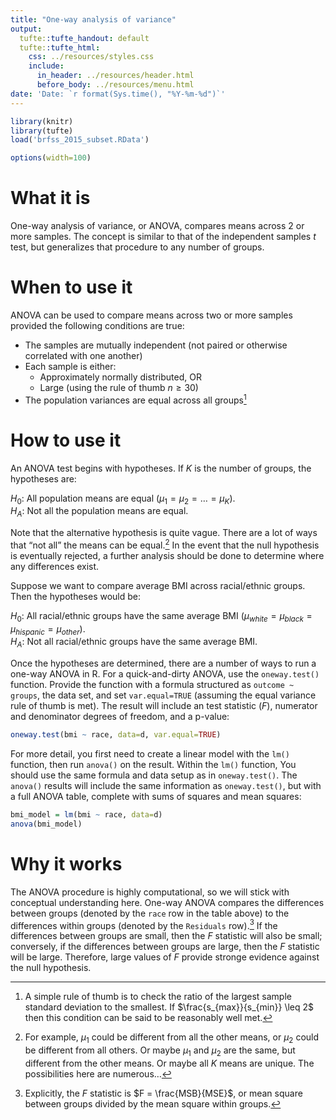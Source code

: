 ```yaml
---
title: "One-way analysis of variance"
output:
  tufte::tufte_handout: default
  tufte::tufte_html:
    css: ../resources/styles.css
    include:
      in_header: ../resources/header.html
      before_body: ../resources/menu.html
date: 'Date: `r format(Sys.time(), "%Y-%m-%d")`'
---
```


```r
library(knitr)
library(tufte)
load('brfss_2015_subset.RData')
```


```r
options(width=100)
```


# What it is

One-way analysis of variance, or ANOVA, compares means across 2 or more samples. The concept is similar to that of the independent samples $t$ test, but generalizes that procedure to any number of groups.


# When to use it

ANOVA can be used to compare means across two or more samples provided the following conditions are true:

- The samples are mutually independent (not paired or otherwise correlated with one another)
- Each sample is either:
    - Approximately normally distributed, OR
    - Large (using the rule of thumb $n \geq 30$)
- The population variances are equal across all groups^[A simple rule of thumb is to check the ratio of the largest sample standard deviation to the smallest. If $\frac{s_{max}}{s_{min}} \leq 2$ then this condition can be said to be reasonably well met.]


# How to use it

An ANOVA test begins with hypotheses. If $K$ is the number of groups, the hypotheses are:

$H_0$: All population means are equal ($\mu_1 = \mu_2 = \ldots = \mu_K$).  
$H_A$: Not all the population means are equal.

Note that the alternative hypothesis is quite vague. There are a lot of ways that "not all" the means can be equal.^[For example, $\mu_1$ could be different from all the other means, or $\mu_2$ could be different from all others. Or maybe $\mu_1$ and $\mu_2$ are the same, but different from the other means. Or maybe all $K$ means are unique. The possibilities here are numerous...] In the event that the null hypothesis is eventually rejected, a further analysis should be done to determine where any differences exist.

Suppose we want to compare average BMI across racial/ethnic groups. Then the hypotheses would be:

$H_0$: All racial/ethnic groups have the same average BMI ($\mu_{white} = \mu_{black} = \mu_{hispanic} = \mu_{other}$).  
$H_A$: Not all racial/ethnic groups have the same average BMI.

Once the hypotheses are determined, there are a number of ways to run a one-way ANOVA in R. For a quick-and-dirty ANOVA, use the `oneway.test()` function. Provide the function with a formula structured as `outcome ~ groups`, the data set, and set `var.equal=TRUE` (assuming the equal variance rule of thumb is met). The result will include an test statistic ($F$), numerator and denominator degrees of freedom, and a p-value:

```r
oneway.test(bmi ~ race, data=d, var.equal=TRUE)
```

For more detail, you first need to create a linear model with the `lm()` function, then run `anova()` on the result. Within the `lm()` function, You should use the same formula and data setup as in `oneway.test()`. The `anova()` results will include the same information as `oneway.test()`, but with a full ANOVA table, complete with sums of squares and mean squares:

```r
bmi_model = lm(bmi ~ race, data=d)
anova(bmi_model)
```


# Why it works

The ANOVA procedure is highly computational, so we will stick with conceptual understanding here. One-way ANOVA compares the differences between groups (denoted by the `race` row in the table above) to the differences within groups (denoted by the `Residuals` row).^[Explicitly, the $F$ statistic is $F = \frac{MSB}{MSE}$, or mean square between groups divided by the mean square within groups.] If the differences between groups are small, then the $F$ statistic will also be small; conversely, if the differences between groups are large, then the $F$ statistic will be large. Therefore, large values of $F$ provide stronge evidence against the null hypothesis.